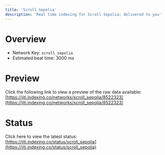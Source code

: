 ```yaml
---
title: 'Scroll Sepolia'
description: 'Real time indexing for Scroll Sepolia; delivered to you'
---
```


# Overview
- Network Key: `scroll_sepolia`
- Estimated beat time: 3000 ms

# Preview
Click the following link to view a preview of the raw data available: [https://jiti.indexing.co/networks/scroll_sepolia/8522323](https://jiti.indexing.co/networks/scroll_sepolia/8522323)

# Status
Click here to view the latest status: [https://jiti.indexing.co/status/scroll_sepolia](https://jiti.indexing.co/status/scroll_sepolia)

